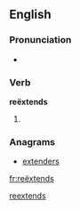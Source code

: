 ==English==

===Pronunciation===
* {{a|UK}} {{IPA|/ɹi.ɛksˈtɛndz/|lang=en}}

===Verb===
'''reëxtends'''

# {{en-third-person singular of|reëxtend}}

===Anagrams===
* [[extenders#English|extenders]]

[[Category:English terms spelled with Ë|reextends]]

[[fr:reëxtends]]